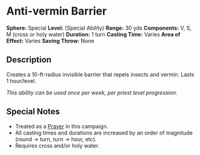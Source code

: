 = Anti-vermin Barrier =
'''Sphere:''' Special  
'''Level:''' (Special Ability)  
'''Range:''' 30 yds  
'''Components:''' V, S, M (cross or holy water)  
'''Duration:''' 1 turn  
'''Casting Time:''' Varies  
'''Area of Effect:''' Varies  
'''Saving Throw:''' None  

== Description ==
Creates a 10-ft-radius invisible barrier that repels insects and vermin. Lasts 1 hour/level.

''This ability can be used once per week, per priest level progression.''

== Special Notes ==
* Treated as a [[Prayer]] in this campaign.
* All casting times and durations are increased by an order of magnitude (round → turn, turn → hour, etc).
* Requires cross and/or holy water.
